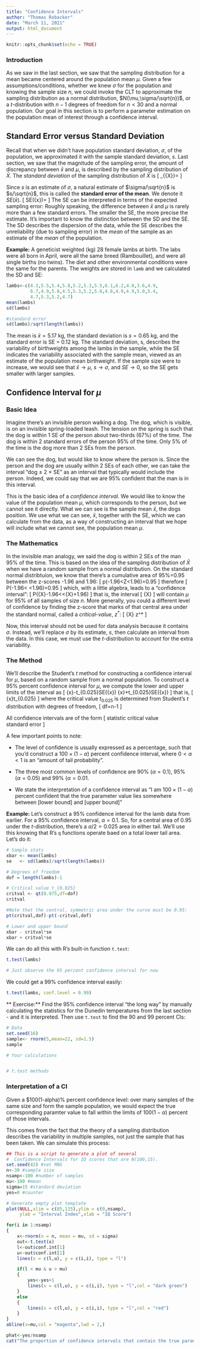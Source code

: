 ---
title: "Confidence Intervals"
author: "Thomas Robacker"
date: "March 11, 2021"
output: html_document
---

```{r setup, include=FALSE}
knitr::opts_chunk$set(echo = TRUE)
```

### Introduction

As we saw in the last section, we saw that the sampling distribution for a mean became centered around the population mean $\mu$. Given a few assumptions/conditions, whether we knew $\sigma$ for the population and knowing the sample size $n$, we could invoke the CLT to approximate the sampling distribution as a normal distribution, $N(\mu,\sigma/\sqrt{n})$, or a $t$-distribution with $n-1$ degrees of freedom for $n<30$ and a normal population. Our goal in this section is to perform a parameter estimation on the population mean of interest through a confidence interval. 

## Standard Error versus Standard Deviation

Recall that when we didn't have population standard deviation, $\sigma$, of the population, we approximated it with the sample standard deviation, $s$. Last section, we saw that the magnitude of the sampling error, the amount of discrepancy between $\bar{x}$ and $\mu$, is described by the sampling distribution of $\bar{X}$. The *standard deviation* of the sampling distribution of $\bar{X}$ is
\[
\sigma_{\bar{X}}=\frac{\sigma}{\sqrt{n}}
\]

Since $s$ is an estimate of $\sigma$, a natural estimate of $\sigma/\sqrt{n}$ is $s/\sqrt{n}$, this is called the **standard error of the mean**. We denote it $SE(\bar{x})$.
\[
SE(\bar{x})=\frac{s}{\sqrt{n}}
\]
The SE can be interpreted in terms of the expected sampling error: Roughly speaking, the difference between $\bar{x}$ and $\mu$ is rarely more than a few standard errors. The smaller the SE, the more precise the estimate. It's important to know the distinction between the SD and the SE. The SD describes the dispersion of the data, while the SE describes the unreliability (due to sampling error) in the *mean* of the sample as an estimate of the *mean* of the population. 

**Example:** A geneticist weighted (kg) 28 female lambs at birth. The labs were all born in April, were all the same breed (Rambouillet), and were all single births (no twins). The diet and other environmental conditions were the same for the parents. The weights are stored in `lamb` and we calculated the SD and SE:

```{r}
lambs<-c(4.3,5.5,5.4,5.8,5.2,5.3,5.5,6.1,6.2,4.0,3.6,4.9,
         6.7,4.9,5.8,4.5,5.3,5.2,5.6,4.8,4.9,4.9,5.0,5.4,
         4.7,5.3,5.2,4.7)
mean(lambs)
sd(lambs)

#standard error
sd(lambs)/sqrt(length(lambs))
```

The mean is $\bar{x}=5.17$ kg, the standard deviation is $s=0.65$ kg, and the standard error is SE = 0.12 kg. The standard deviation, s, describes the variability of birthweights among the lambs in the sample, while the SE indicates the variability associated with the sample mean, viewed as an estimate of the population mean birthweight. If the sample size were to increase, we would see that $\bar{x}\rightarrow \mu$, $s\rightarrow \sigma$, and $SE\rightarrow 0$, so the SE gets smaller with larger samples. 

## Confidence Interval for $\mu$

### Basic Idea

Imagine there's an invisible person walking a dog. The dog, which is visible, is on an invisible spring-loaded leash. The tension on the spring is such that the dog is within 1 SE of the person about two-thirds (67%) of the time. The dog is within 2 standard errors of the person 95% of the time. Only 5% of the time is the dog more than 2 SEs from the person. 

We can see the dog, but would like to know where the person is. Since the person and the dog are usually within 2 SEs of each other, we can take the interval "dog $\pm$ 2 $\times$ SE" as an interval that typically would include the person. Indeed, we could say that we are 95% confident that the man is in this interval. 

This is the basic idea of a *confidence interval*. We would like to know the value of the population mean $\mu$, which corresponds to the person, but we cannot see it directly. What we can see is the sample mean $\bar{x}$, the dogs position. We use what we can see, $\bar{x}$, together with the SE, which we can calculate from the data, as a way of constructing an interval that we hope will include what we cannot see, the population mean $\mu$. 

### The Mathematics

In the invisible man analogy, we said the dog is within 2 SEs of the man 95% of the time. This is  based on the idea of the sampling distribution of $\bar{X}$ when we have a random sample from a normal distribution. On the standard normal distribtuion, we know that there's a cumulative area of 95%=0.95 between the z-scores -1.96 and 1.96:
\[
p(-1.96<Z<1.96)=0.95
\]
therefore 
\[
P(-1.96< \frac{\bar{X}-\mu}{\sigma/\sqrt{n}}<1.96)=0.95
\]
which, with a little algebra, leads to a "confidence interval":
\[
P(\bar{X}-1.96\cdot \frac{\sigma}{\sqrt{n}}<\mu<\bar{X}+1.96\cdot \frac{\sigma}{\sqrt{n}})
\]
that is, the interval
\[
\bar{X} \pm 1.96\frac{\sigma}{\sqrt{n}}
\]
will contain $\mu$ for 95% of all samples of size $n$. More generally, you could a different level of confidence by finding the z-score that marks of that central area under the standard normal, called a *critical-value*, $z^*$: 
\[
\bar{X} \pm z^*\frac{\sigma}{\sqrt{n}}
\]

Now, this interval should not be used for data analysis because it contains $\sigma$. Instead, we'll replace $\sigma$ by its estimate, $s$, then calculate an interval from the data. In this case, we must use the $t$-distribution to account for the extra variability.

### The Method

We'll describe the Student's $t$ method for constructing a confidence interval for $\mu$, based on a random sample from a normal population. To construct a 95% percent confidence interval for $\mu$, we compute the lower and upper limits of the interval as
\[
\bar{x}-t_{0.025}SE(\bar{x}) \quad \mbox{and} \quad \bar{x}+t_{0.025}SE(\bar{x})
\]
that is,
\[
\bar{x}\pm t_{0.025}\frac{x}{\sqrt{n}}
\]
where the critical value $t_{0.025}$ is determined from Student's $t$ distribution with degrees of freedom, 
\[
df=n-1
\]

All confidence intervals are of the form
\[
statistic \pm critical\ value \times standard\ error
\]

A few important points to note:

* The level of confidence is usually expressed as a percentage, such that you'd construct a $100 \times (1-\alpha)$ percent confidence interval, where $0<\alpha<1$ is an "amount of tail probability".

* The three most common levels of confidence are 90% ($\alpha = 0.1$), 95% ($\alpha = 0.05$) and 99% ($\alpha = 0.01$. 

* We state the interpretation of a confidence interval as "I am $100\times (1-\alpha)$ percent confident that the true parameter value lies somewhere between [lower bound] and [upper bound]"

**Example:** Let's construct a 95% confidence interval for the lamb data from earlier. For a 95% confidence interval, $\alpha = 0.1$. So, for a central area of 0.95 under the $t$-distribution, there's a $\alpha/2 = 0.025$ area in either tail. We'll use this knowing that R's `q` functions operate baed on a total lower tail area. Let's do it:

```{r}
# Sample stats
xbar <- mean(lambs)
se   <- sd(lambs)/sqrt(length(lambs))

# Degrees of freedom
dof = length(lambs)-1

# Critical value t_{0.025}
critval <- qt(0.975,df=dof)
critval

#Note that the central, symmetric area under the curve must be 0.95:
pt(critval,dof)-pt(-critval,dof)

# Lower and upper bound
xbar - critval*se
xbar + critval*se
```

We can do all this with R's built-in function `t.test`:
```{r}
t.test(lambs)

# Just observe the 95 percent confidence interval for now
```

We could get a 99% confidence interval easily:

```{r}
t.test(lambs, conf.level = 0.99)
```

** Exercise:** Find the 95% confidence interval "the long way" by manually calculating the statistics for the Dunedin temperatures from the last section - and it is interpreted. Then use `t.test` to find the 90 and 99 percent CIs:
```{r}
# Data
set.seed(16)
sample<- rnorm(5,mean=22, sd=1.5)
sample

# Your calculations


# t.test methods
```

### Interpretation of a CI

Given a $100\times(1-alpha)% percent confidence level: over many samples of the same size and form the sample population, we would expect the true corresponding paramter value to fall within the limits of $100(1-\alpha)$ percent of those intervals. 

This comes from the fact that the theory of a sampling distribution describes the variability in multiple samples, not just the sample that has been taken. We can simulate this process:

```{r}
## This is a script to generate a plot of several 
#  Confidence Intervals for IQ scores that are N(100,15).
set.seed(42) #set RNG
n<-30 #sample size
nsamp<-100 #number of samples
mu<-100 #mean
sigma=15 #standard deviation
yes=0 #counter

# Generate empty plot template
plot(NULL,xlim = c(85,115),ylim = c(0,nsamp),
     ylab = "Interval Index",xlab = "IQ Score")

for(i in 1:nsamp)
{
    x<-rnorm(n = n, mean = mu, sd = sigma)
    out<-t.test(x)
    l<-out$conf.int[1]
    u<-out$conf.int[2]
    lines(x = c(l,u), y = c(i,i), type = "l")

    if(l < mu & u > mu)
    {
        yes<-yes+1
        lines(x = c(l,u), y = c(i,i), type = "l",col = "dark green")
    }
    else 
    {
        lines(x = c(l,u), y = c(i,i), type = "l",col = "red")
    }
}
abline(v=mu,col = "magenta",lwd = 2,)

phat<-yes/nsamp
cat("The proportion of confidence intervals that contain the true parameter value of",mu,"is",phat*100,"percent.")
```



